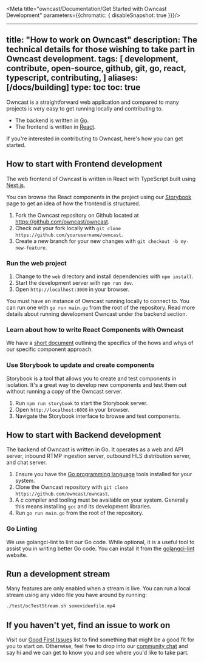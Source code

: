 
<Meta title="owncast/Documentation/Get Started with Owncast Development" parameters={{chromatic: { disableSnapshot: true }}}/>

---
title: "How to work on Owncast"
description: The technical details for those wishing to take part in Owncast development.
tags:
  [
    development,
    contribute,
    open-source,
    github,
    git,
    go,
    react,
    typescript,
    contributing,
  ]
aliases: [/docs/building]
type: toc
toc: true
---

Owncast is a straightforward web application and compared to many projects is very easy to get running locally and contributing to.

- The backend is written in [Go](https://go.dev/).
- The frontend is written in [React](https://reactjs.org/).

If you're interested in contributing to Owncast, here's how you can get started.

## How to start with Frontend development

The web frontend of Owncast is written in React with TypeScript built using [Next.js](https://nextjs.org/).

You can browse the React components in the project using our [Storybook](https://owncast.online/components) page to get an idea of how the frontend is structured.

1. Fork the Owncast repository on Github located at https://github.com/owncast/owncast.
1. Check out your fork locally with `git clone https://github.com/yourusername/owncast`.
1. Create a new branch for your new changes with `git checkout -b my-new-feature`.

### Run the web project

1. Change to the `web` directory and install dependencies with `npm install`.
1. Start the development server with `npm run dev`.
1. Open `http://localhost:3000` in your browser.

You must have an instance of Owncast running locally to connect to. You can run one with `go run main.go` from the root of the repository. Read more details about running development Owncast under the backend section.

### Learn about how to write React Components with Owncast

We have a [short document](https://github.com/owncast/owncast/blob/web/components/_COMPONENT_HOW_TO.md) outlining the specifics of the hows and whys of our specific component approach.

### Use Storybook to update and create components

Storybook is a tool that allows you to create and test components in isolation. It's a great way to develop new components and test them out without running a copy of the Owncast server.

1. Run `npm run storybook` to start the Storybook server.
1. Open `http://localhost:6006` in your browser.
1. Navigate the Storybook interface to browse and test components.

## How to start with Backend development

The backend of Owncast is written in Go. It operates as a web and API server, inbound RTMP ingestion server, outbound HLS distribution server, and chat server.

1. Ensure you have the [Go programming language](https://go.dev/dl/) tools installed for your system.
1. Clone the Owncast repository with `git clone https://github.com/owncast/owncast`.
1. A c compiler and tooling must be available on your system. Generally this means installing `gcc` and its development libraries.
1. Run `go run main.go` from the root of the repository.

### Go Linting

We use golangci-lint to lint our Go code. While optional, it is a useful tool to assist you in writing better Go code. You can install it from the [golangci-lint](https://golangci-lint.run/usage/install/#local-installation) website.

## Run a development stream

Many features are only enabled when a stream is live. You can run a local stream using any video file you have around by running:

```bash
./test/ocTestStream.sh somevideofile.mp4
```

## If you haven't yet, find an issue to work on

Visit our [Good First Issues](https://github.com/owncast/owncast/issues?q=is%3Aissue+is%3Aopen+label%3A%22good+first+issue%22) list to find something that might be a good fit for you to start on. Otherwise, feel free to drop into our [community chat](https://owncast.rocket.chat) and say hi and we can get to know you and see where you'd like to take part.

